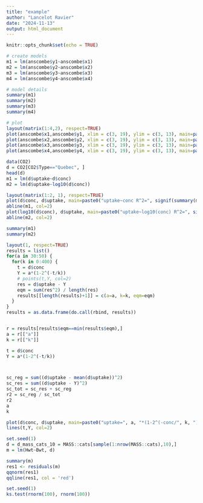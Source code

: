 ```yaml
---
title: "example"
author: "Lancelot Ravier"
date: "2024-11-13"
output: html_document
---
```


```r
knitr::opts_chunk$set(echo = TRUE)
```

```r
# create models
m1 = lm(anscombe$y1~anscombe$x1)
m2 = lm(anscombe$y2~anscombe$x2)
m3 = lm(anscombe$y3~anscombe$x3)
m4 = lm(anscombe$y4~anscombe$x4)

# model details
summary(m1)
summary(m2)
summary(m3)
summary(m4)

# plot
layout(matrix(1:4,2), respect=TRUE)
plot(anscombe$x1,anscombe$y1, xlim = c(3, 19), ylim = c(3, 13), main=paste0("m1 R^2=", signif(summary(m1)$r.squared, 2)*100, "%, y=", signif(m1$coefficients[1], 3), "+", signif(m1$coefficients[2], 3), "x")) ; abline(m1, col=2)
plot(anscombe$x2,anscombe$y2, xlim = c(3, 19), ylim = c(3, 13), main=paste0("m2 R^2=", signif(summary(m2)$r.squared, 2)*100, "%, y=", signif(m2$coefficients[1], 3), "+", signif(m2$coefficients[2], 3), "x")) ; abline(m2, col=2)
plot(anscombe$x3,anscombe$y3, xlim = c(3, 19), ylim = c(3, 13), main=paste0("m3 R^2=", signif(summary(m3)$r.squared, 2)*100, "%, y=", signif(m3$coefficients[1], 3), "+", signif(m3$coefficients[2], 3), "x")) ; abline(m3, col=2)
plot(anscombe$x4,anscombe$y4, xlim = c(3, 19), ylim = c(3, 13), main=paste0("m4 R^2=", signif(summary(m4)$r.squared, 2)*100, "%, y=", signif(m4$coefficients[1], 3), "+", signif(m4$coefficients[2], 3), "x")) ; abline(m4, col=2)
```

```r
data(CO2)
d = CO2[CO2$Type=="Quebec", ]
head(d)
m1 = lm(d$uptake~d$conc)
m2 = lm(d$uptake~log10(d$conc))

layout(matrix(1:2, 1), respect=TRUE)
plot(d$conc, d$uptake, main=paste0("uptake~conc R^2=", signif(summary(m1)$r.squared, 2)*100, "%"))
abline(m1, col=2)
plot(log10(d$conc), d$uptake, main=paste0("uptake~log10(conc) R^2=", signif(summary(m2)$r.squared, 2)*100, "%"))
abline(m2, col=2)

summary(m1)
summary(m2)

layout(1, respect=TRUE)
results = list()
for(a in 30:50) {
  for(k in 0:400) {
    t = d$conc
    Y = a*(1-2^(-t/k))
    # points(t,Y, col=2)
    res = d$uptake - Y
    eqm = sum(res^2) / length(res)
    results[[length(results)+1]] = c(a=a, k=k, eqm=eqm)
  }
}
results = as.data.frame(do.call(rbind, results))


r = results[results$eqm==min(results$eqm),]
a = r[["a"]]
k = r[["k"]]

t = d$conc
Y = a*(1-2^(-t/k))



sc_reg = sum((d$uptake - mean(d$uptake))^2)
sc_res = sum((d$uptake - Y)^2)
sc_tot = sc_res + sc_reg
r2 = sc_reg / sc_tot
r2
a
k

plot(d$conc, d$uptake, main=paste0("uptake=", a, "*(1-2^(-conc/", k, ")) R^2=", signif(r2, 2)*100, "% "))
lines(t,Y, col=2)
```
```r
set.seed(1)
d = d_mass_cats_10 = MASS::cats[sample(1:nrow(MASS::cats),10),]
m = lm(Hwt~Bwt, d)

summary(m)
res1 <- residuals(m)
qqnorm(res1)
qqline(res1, col = 'red')
```
```r
set.seed(1)
ks.test(rnorm(100), rnorm(100))
```

